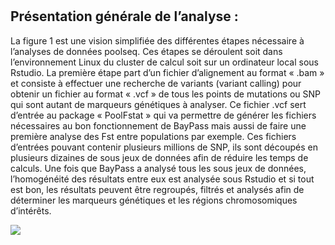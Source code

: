 #  {-}
## Présentation générale de l’analyse : {-}
La figure 1 est une vision simplifiée des différentes étapes nécessaire à l’analyses de données poolseq. Ces étapes se déroulent soit dans l’environnement Linux du cluster de calcul soit sur un ordinateur local sous Rstudio. 
La première étape part d’un fichier d’alignement au format « .bam » et consiste à effectuer une recherche de variants (variant calling) pour obtenir un fichier au format « .vcf » de tous les points de mutations ou SNP qui sont autant de marqueurs génétiques à analyser. Ce fichier .vcf sert d’entrée au package « PoolFstat » qui va permettre de générer les fichiers nécessaires au bon fonctionnement de BayPass mais aussi de faire une première analyse des Fst entre populations par exemple. Ces fichiers d’entrées pouvant contenir plusieurs millions de SNP, ils sont découpés en plusieurs dizaines de sous jeux de données afin de réduire les temps de calculs. Une fois que BayPass a analysé tous les sous jeux de données, l’homogénéité des résultats entre eux est analysée sous Rstudio et si tout est bon, les résultats peuvent être regroupés, filtrés et analysés afin de déterminer les marqueurs génétiques et les régions chromosomiques d’intérêts.


![](C:/Users/Olivares/Documents/R/Git_Work/BayPass_Tutorial/images/Analyse.jpg)